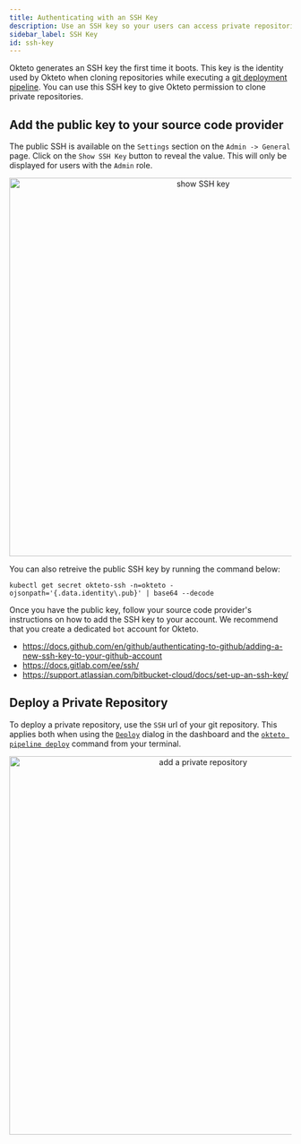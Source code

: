 ```yaml
---
title: Authenticating with an SSH Key
description: Use an SSH key so your users can access private repositories in their development environments
sidebar_label: SSH Key
id: ssh-key
---
```



Okteto generates an SSH key the first time it boots. This key is the identity used by Okteto when cloning repositories while executing a [git deployment pipeline](/docs/previous/cloud/deploy-from-git/). You can use this SSH key to give Okteto permission to clone private repositories.

## Add the public key to your source code provider

The public SSH is available on the `Settings` section on the `Admin -> General` page. Click on the `Show SSH Key` button to reveal the value. This will only be displayed for users with the `Admin` role.

<p align="center"><Image src="/docs/enterprise/administration/private-repositories/images/private-repository-ssh-key.png" alt="show SSH key" width="676" /></p>


You can also retreive the public SSH key by running the command below:

```console
kubectl get secret okteto-ssh -n=okteto -ojsonpath='{.data.identity\.pub}' | base64 --decode
```

Once you have the public key, follow your source code provider's instructions on how to add the SSH key to your account. We recommend that you create a dedicated `bot` account for Okteto.

- https://docs.github.com/en/github/authenticating-to-github/adding-a-new-ssh-key-to-your-github-account
- https://docs.gitlab.com/ee/ssh/
- https://support.atlassian.com/bitbucket-cloud/docs/set-up-an-ssh-key/

## Deploy a Private Repository

To deploy a private repository, use the `SSH` url of your git repository. This applies both when using the [`Deploy`](/docs/previous/cloud/deploy-from-git) dialog in the dashboard and the [`okteto pipeline deploy`](/docs/previous/reference/cli#deploy) command from your terminal.

<p align="center"><Image src="/docs/enterprise/administration/private-repositories/images/private-repository.png" alt="add a private repository" width="676" /></p>